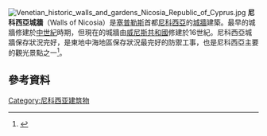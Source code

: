 [[File:Venetian_historic_walls_and_gardens_Nicosia_Republic_of_Cyprus.jpg|thumb]]
'''尼科西亞城牆'''（Walls of Nicosia）是[[塞普勒斯|塞普勒斯]]首都[[尼科西亞|尼科西亞]]的[[城牆|城牆]]建築。最早的城牆修建於[[中世紀|中世紀]]時期，但現在的城牆由[[威尼斯共和國|威尼斯共和國]]修建於16世紀。尼科西亞城牆保存狀況完好，是東地中海地區保存狀況最完好的防禦工事，也是尼科西亞主要的觀光景點之一<ref name=fortifiedplaces>{{cite web|last1=Cosmescu|first1=Dragos|title=Nicosia|url=http://fortified-places.com/nicosia/|website=fortified-places.com|archiveurl=https://web.archive.org/web/20150712185027/http://fortified-places.com/nicosia/|archivedate=2015年7月12日|deadurl=yes}}</ref>。

== 參考資料 ==
{{commons category|City walls in Nicosia}}
{{Reflist}}

[[Category:尼科西亚建筑物|Category:尼科西亚建筑物]]